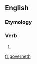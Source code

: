 ==English==

===Etymology===
{{suffix|govern|eth}}

===Verb===
{{en-verb form}}

# {{en-archaic third-person singular of|govern}}

[[fr:governeth]]